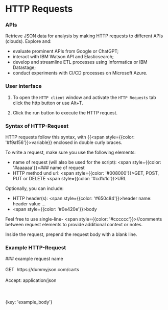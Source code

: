 # HTTP Requests

### APIs

Retrieve JSON data for analysis by making HTTP requests to different APIs (clouds). Explore and:

- evaluate prominent APIs from Google or ChatGPT;
- interact with IBM Watson API and Elasticsearch;
- develop and streamline ETL processes using Informatica or IBM Datastage;
- conduct experiments with CI/CD processes on Microsoft Azure.

### User interface

1. To open the `HTTP client` window and activate the `HTTP Requests` tab click the http button
or use Alt+T.

2. Click the run button to execute the HTTP request.

### Syntax of HTTP-Request

HTTP requests follow this syntax, with &#123;&#123;<span style={{color: '#f9a156'}}>variable</span>&#125;&#125;
enclosed in double curly braces.

To write a request, make sure you use the following elements:

- name of request (will also be used for the script):
    <span style={{color: '#aaaaaa'}}>### name of request</span>
- HTTP method und url:
    <span style={{color: '#008000'}}>GET, POST, PUT or DELETE</span>
    <span style={{color: '#cd1c1c'}}>URL</span>

Optionally, you can include:

- HTTP header(s):
    <span style={{color: '#650c84'}}>header name:  header value ...</span>
- <span style={{color: '#0e420e'}}>body</span>

Feel free to use single-line-
<span style={{color: '#cccccc'}}>//comments</span>
between request elements to provide additional context or notes.

Inside the request, prepend the request body with a blank line.

### Example HTTP-Request


<span>
<span style={{color: '#aaaaaa'}}>### example request name</span><br></br>
<span style={{color: '#008000'}}>GET</span>&nbsp;
<span style={{color: '#cd1c1c'}}>https://dummyjson.com/carts</span><br></br>
<span style={{color: '#650c84'}}>Accept: application/json</span><br></br><br></br>
<span style={{color: '#0e420e'}}>&#123;key: 'example_body'&#125;</span>
</span>


